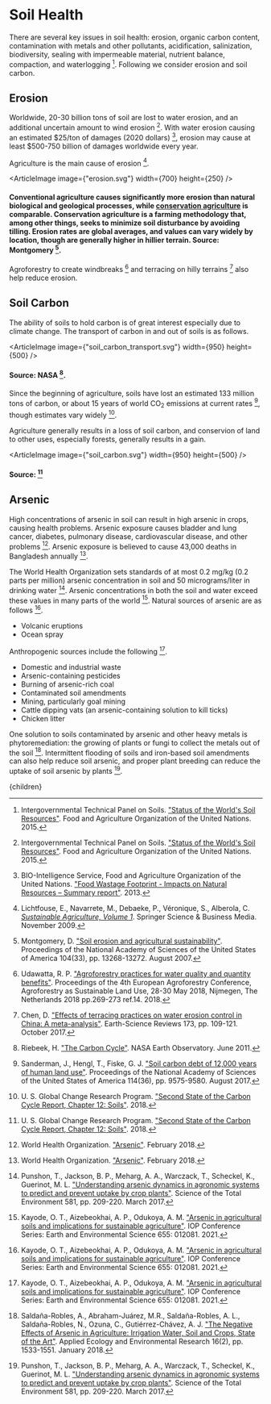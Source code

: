 


# Soil Health

There are several key issues in soil health: erosion, organic carbon content, contamination with metals and other pollutants, acidification, salinization, biodiversity, sealing with impermeable material, nutrient balance, compaction, and waterlogging [^3]. Following we consider erosion and soil carbon.

## Erosion
Worldwide, 20-30 billion tons of soil are lost to water erosion, and an additional uncertain amount to wind erosion [^3]. With water erosion causing an estimated $25/ton of damages (2020 dollars) [^1], erosion may cause at least $500-750 billion of damages worldwide every year.

Agriculture is the main cause of erosion [^5].

<ArticleImage image={"erosion.svg"} width={700} height={250} />
#### Conventional agriculture causes significantly more erosion than natural biological and geological processes, while [conservation agriculture](/matter/practices/conservation_ag) is comparable. Conservation agriculture is a farming methodology that, among other things, seeks to minimize soil disturbance by avoiding tilling. Erosion rates are global averages, and values can vary widely by location, though are generally higher in hillier terrain. Source: Montgomery [^6].

Agroforestry to create windbreaks [^12] and terracing on hilly terrains [^2] also help reduce erosion.

<WindbreaksSolution />

<TerracingSolution />

## Soil Carbon
The ability of soils to hold carbon is of great interest especially due to climate change. The transport of carbon in and out of soils is as follows.

<ArticleImage image={"soil_carbon_transport.svg"} width={950} height={500} />
#### Source: NASA [^8].

Since the beginning of agriculture, soils have lost an estimated 133 million tons of carbon, or about 15 years of world CO<sub>2</sub> emissions at current rates [^10], though estimates vary widely [^11].

Agriculture generally results in a loss of soil carbon, and conservion of land to other uses, especially forests, generally results in a gain.

<ArticleImage image={"soil_carbon.svg"} width={950} height={500} />
#### Source: [^11]

## Arsenic
High concentrations of arsenic in soil can result in high arsenic in crops, causing health problems. Arsenic exposure causes bladder and lung cancer, diabetes, pulmonary disease, cardiovascular disease, and other problems [^13]. Arsenic exposure is believed to cause 43,000 deaths in Bangladesh annually [^13].

The World Health Organization sets standards of at most 0.2 mg/kg (0.2 parts per million) arsenic concentration in soil and 50 micrograms/liter in drinking water [^7]. Arsenic concentrations in both the soil and water exceed these values in many parts of the world [^4]. Natural sources of arsenic are as follows [^4].

- Volcanic eruptions
- Ocean spray

Anthropogenic sources include the following [^4].

- Domestic and industrial waste
- Arsenic-containing pesticides
- Burning of arsenic-rich coal
- Contaminated soil amendments
- Mining, particularly goal mining
- Cattle dipping vats (an arsenic-containing solution to kill ticks)
- Chicken litter

One solution to soils contaminated by arsenic and other heavy metals is phytoremediation: the growing of plants or fungi to collect the metals out of the soil [^9]. Intermittent flooding of soils and iron-based soil amendments can also help reduce soil arsenic, and proper plant breeding can reduce the uptake of soil arsenic by plants [^7].

[^1]: BIO-Intelligence Service, Food and Agriculture Organization of the United Nations. ["Food Wastage Footprint - Impacts on Natural Resources – Summary report"](http://www.fao.org/sustainable-food-value-chains/library/details/en/c/266219/). 2013.

[^2]: Chen, D. ["Effects of terracing practices on water erosion control in China: A meta-analysis"](https://www.sciencedirect.com/science/article/abs/pii/S0012825217300090). Earth-Science Reviews 173, pp. 109-121. October 2017.

[^3]: Intergovernmental Technical Panel on Soils. ["Status of the World's Soil Resources"](http://www.fao.org/policy-support/resources/resources-details/en/c/435200/). Food and Agriculture Organization of the United Nations. 2015.

[^4]: Kayode, O. T., Aizebeokhai, A. P., Odukoya, A. M. ["Arsenic in agricultural soils and implications for sustainable agriculture"](https://iopscience.iop.org/article/10.1088/1755-1315/655/1/012081/pdf). IOP Conference Series: Earth and Environmental Science 655: 012081. 2021.

[^5]: Lichtfouse, E., Navarrete, M., Debaeke, P., Véronique, S., Alberola, C. [*Sustainable Agriculture, Volume 1*](https://books.google.com/books?id=7cP-2jIIO2wC). Springer Science & Business Media. November 2009.

[^6]: Montgomery, D. ["Soil erosion and agricultural sustainability"](https://www.pnas.org/content/104/33/13268.short). Proceedings of the National Academy of Sciences of the United States of America 104(33), pp. 13268-13272. August 2007.

[^7]: Punshon, T., Jackson, B. P., Meharg, A. A., Warczack, T., Scheckel, K., Guerinot, M. L. ["Understanding arsenic dynamics in agronomic systems to predict and prevent uptake by crop plants"](https://www.ncbi.nlm.nih.gov/pmc/articles/PMC5303541/). Science of the Total Environment 581, pp. 209-220. March 2017.

[^8]: Riebeek, H. ["The Carbon Cycle"](https://earthobservatory.nasa.gov/features/CarbonCycle). NASA Earth Observatory. June 2011.

[^9]: Saldaña-Robles, A., Abraham-Juárez, M.R., Saldaña-Robles, A. L., Saldaña-Robles, N., Ozuna, C., Gutiérrez-Chávez, A. J. ["The Negative Effects of Arsenic in Agriculture: Irrigation Water, Soil and Crops, State of the Art"](http://aloki.hu/pdf/1602_15331551.pdf). Applied Ecology and Environmental Research 16(2), pp. 1533-1551. January 2018.

[^10]: Sanderman, J., Hengl, T., Fiske, G. J. ["Soil carbon debt of 12,000 years of human land use"](https://www.pnas.org/content/114/36/9575). Proceedings of the National Academy of Sciences of the United States of America 114(36), pp. 9575-9580. August 2017.

[^11]: U. S. Global Change Research Program. ["Second State of the Carbon Cycle Report, Chapter 12: Soils"](https://carbon2018.globalchange.gov/chapter/12/). 2018.

[^12]: Udawatta, R. P. ["Agroforestry practices for water quality and quantity benefits"](https://www.cabdirect.org/cabdirect/abstract/20183344556). Proceedings of the 4th European Agroforestry Conference, Agroforestry as Sustainable Land Use, 28-30 May 2018, Nijmegen, The Netherlands 2018 pp.269-273 ref.14. 2018.

[^13]: World Health Organization. ["Arsenic"](https://www.who.int/news-room/fact-sheets/detail/arsenic). February 2018.

  <Article 
    focusAreaUrl={focusAreaUrl} 
    hierarchy={hierarchy} 
    site={site}
  >
    {children}
  </Article>